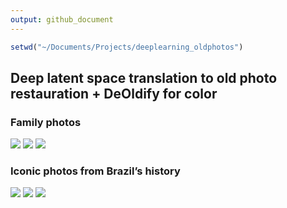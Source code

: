 ```yaml
---
output: github_document
---
```


```r
setwd("~/Documents/Projects/deeplearning_oldphotos")
```

## Deep latent space translation to old photo restauration + DeOldify for color

### Family photos

![](images/comparison/family05.2.png)
![](images/comparison/family03.png)
![](images/comparison/family01.png)

### Iconic photos from Brazil's history

![](images/comparison/ditadura03.png)
![](images/comparison/ditadura02.png)
![](images/comparison/mariabonita01.png)
